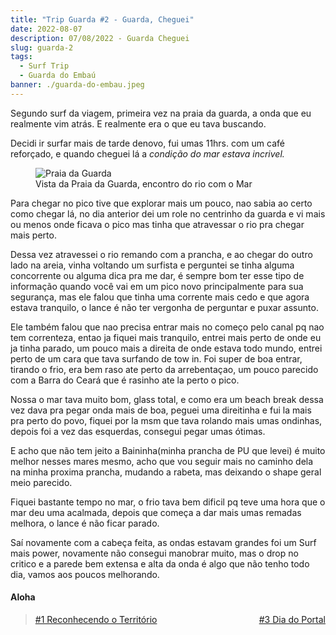 ```yaml
---
title: "Trip Guarda #2 - Guarda, Cheguei"
date: 2022-08-07
description: 07/08/2022 - Guarda Cheguei
slug: guarda-2
tags:
  - Surf Trip
  - Guarda do Embaú
banner: ./guarda-do-embau.jpeg
---
```


Segundo surf da viagem, primeira vez na praia da guarda, a onda que eu realmente vim atrás. E realmente era o que eu tava buscando.

Decidi ir surfar mais de tarde denovo, fui umas 11hrs. com um café reforçado, e quando cheguei lá a *condição do mar estava incrivel.*

<figure>
    <img src="./guarda-do-embau.jpeg"
         alt="Praia da Guarda">
    <figcaption>Vista da Praia da Guarda, encontro do rio com o Mar</figcaption>
</figure>

Para chegar no pico tive que explorar mais um pouco, nao sabia ao certo como chegar lá, no dia anterior dei um role no centrinho da guarda e vi mais ou menos onde ficava o pico mas tinha que atravessar o rio pra chegar mais perto.

Dessa vez atravessei o rio remando com a prancha, e ao chegar do outro lado na areia, vinha voltando um surfista e perguntei se tinha alguma concorrente ou alguma dica pra me dar, é sempre bom ter esse tipo de informação quando você vai em um pico novo principalmente para sua segurança, mas ele falou que tinha uma corrente mais cedo e que agora estava tranquilo, o lance é não ter vergonha de perguntar e puxar assunto.

Ele também falou que nao precisa entrar mais no começo pelo canal pq nao tem correnteza, entao ja fiquei mais tranquilo, entrei mais perto de onde eu ja tinha parado, um pouco mais a direita de onde estava todo mundo, entrei perto de um cara que tava surfando de tow in. Foi super de boa entrar, tirando o frio, era bem raso ate perto da arrebentaçao, um pouco parecido com a Barra do Ceará que é rasinho ate la perto o pico.

Nossa o mar tava muito bom, glass total, e como era um beach break dessa vez dava pra pegar onda mais de boa, peguei uma direitinha e fui la mais pra perto do povo, fiquei por la msm que tava rolando mais umas ondinhas, depois foi a vez das esquerdas, consegui pegar umas ótimas.

E acho que não tem jeito a Baininha(minha prancha de PU que levei) é muito melhor nesses mares mesmo, acho que vou seguir mais no caminho dela na minha proxima prancha, mudando a rabeta, mas deixando o shape geral meio parecido.

Fiquei bastante tempo no mar, o frio tava bem dificil pq teve uma hora que o mar deu uma acalmada, depois que começa a dar mais umas remadas melhora, o lance é não ficar parado.

Saí novamente com a cabeça feita, as ondas estavam grandes foi um Surf mais power, novamente não consegui manobrar muito, mas o drop no critico e a parede bem extensa e alta da onda é algo que não tenho todo dia, vamos aos poucos melhorando.

#### Aloha

> <p><a href="https://meusurf.blog/guarda-1">#1 Reconhecendo o Território</a> <span style="text-align:right;float:right"><a href="https://meusurf.blog/guarda-3">#3 Dia do Portal</a></span></p>